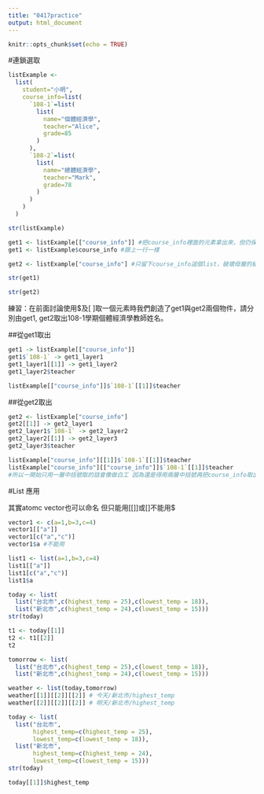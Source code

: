 ```yaml
---
title: "0417practice"
output: html_document
---
```


```r
knitr::opts_chunk$set(echo = TRUE)
```

#連鎖選取
```r
listExample <- 
  list(
    student="小明",
    course_info=list(
      `108-1`=list(
        list(
          name="個體經濟學",
          teacher="Alice",
          grade=85
        )
      ),
      `108-2`=list(
        list(
          name="總體經濟學",
          teacher="Mark",
          grade=78
        )
      )
    )
  )
```


```r
str(listExample)
```

```r
get1 <- listExample[["course_info"]] #把course_info裡面的元素拿出來，但仍保留母層list的結構
get1 <- listExample$course_info #跟上一行一樣

get2 <- listExample["course_info"] #只留下course_info這個list，破壞母層的結構
```

```r
str(get1)
```

```r
str(get2)
```

練習：在前面討論使用$及[ ]取一個元素時我們創造了get1與get2兩個物件，請分別由get1, get2取出108-1學期個體經濟學教師姓名。

##從get1取出
```r
get1 -> listExample[["course_info"]]
get1$`108-1` -> get1_layer1
get1_layer1[[1]] -> get1_layer2
get1_layer2$teacher
```

```r
listExample[["course_info"]]$`108-1`[[1]]$teacher
```


##從get2取出
```r
get2 <- listExample["course_info"]
get2[[1]] -> get2_layer1
get2_layer1$`108-1` -> get2_layer2
get2_layer2[[1]] -> get2_layer3
get2_layer3$teacher
```

```r
listExample["course_info"][[1]]$`108-1`[[1]]$teacher
listExample["course_info"][["course_info"]]$`108-1`[[1]]$teacher 
#所以一開始只用一層中括號取的話會像做白工 因為還是得用兩層中括號再把course_info取出來
```

#List 應用

其實atomc vector也可以命名 但只能用[[]]或[]不能用$

```r
vector1 <- c(a=1,b=3,c=4)
vector1[["a"]]
vector1[c("a","c")]
vector1$a #不能用

list1 <- list(a=1,b=3,c=4)
list1[["a"]]
list1[c("a","c")]
list1$a
```

```r
today <- list(
  list("台北市",c(highest_temp = 25),c(lowest_temp = 18)),
  list("新北市",c(highest_temp = 24),c(lowest_temp = 15)))
str(today)

```

```r
t1 <- today[[1]]
t2 <- t1[[2]]
t2
```



```r
tomorrow <- list(
  list("台北市",c(highest_temp = 25),c(lowest_temp = 18)),
  list("新北市",c(highest_temp = 24),c(lowest_temp = 15)))
```

```r
weather <- list(today,tomorrow)
weather[[1]][[2]][[2]] # 今天/新北市/highest_temp
weather[[2]][[2]][[2]] # 明天/新北市/highest_temp
```

```r
today <- list(
  list("台北市",
       highest_temp=c(highest_temp = 25),
       lowest_temp=c(lowest_temp = 18)),
  list("新北市",
       highest_temp=c(highest_temp = 24),
       lowest_temp=c(lowest_temp = 15)))
str(today)
```


```r
today[[1]]$highest_temp
```






